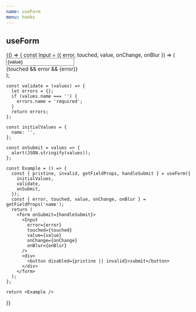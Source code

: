 ```yaml
---
name: useForm
menu: hooks
---
```


## useForm


<Playground>
  {() => {
    const Input = ({ error, touched, value, onChange, onBlur }) => (
      <div>
        <input 
          onChange={onChange} 
          onBlur={onBlur} 
          value={value}
        />
        <div>
          {touched && error && <span style={{ color: 'red' }}>{error}</span>}
        </div>
      </div>
    );

    const validate = (values) => {
      let errors = {};
      if (values.name === '') {
        errors.name = 'required';
      }
      return errors;
    };

    const initialValues = {
      name: '',
    };

    const onSubmit = values => {
      alert(JSON.stringify(values));
    };

    const Example = () => {
      const { pristine, invalid, getFieldProps, handleSubmit } = useForm({
        initialValues,
        validate,
        onSubmit,
      });
      const { error, touched, value, onChange, onBlur } = getFieldProps('name');
      return (
        <form onSubmit={handleSubmit}>
          <Input 
            error={error} 
            touched={touched} 
            value={value} 
            onChange={onChange} 
            onBlur={onBlur} 
          />
          <div>
            <button disabled={pristine || invalid}>submit</button>
          </div>
        </form>
      );
    };

    return <Example />
  }}
</Playground>

